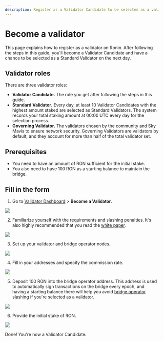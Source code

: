 ```yaml
---
description: Register as a Validator Candidate to be selected as a validator
---
```



# Become a validator
This page explains how to register as a validator on Ronin.
After following the steps in this guide, you'll become a
Validator Candidate and have a chance to be selected as a
Standard Validator on the next day.

## Validator roles
There are three validator roles:
* **Validator Candidate.** The role you get after following the steps
in this guide.
* **Standard Validator.** Every day, at least 10 Validator Candidates
with the highest amount staked are selected as Standard Validators.
The system records your total staking amount at 00:00 UTC every day
for the selection process. 
* **Governing Validator.** The validators chosen by the community and
Sky Mavis to ensure network security. Governing Validators are
validators by default, and they account for more than half of the
total validator set.

## Prerequisites
* You need to have an amount of RON sufficient for the initial stake.
* You also need to have 100 RON as a starting balance to maintain the bridge. 

## Fill in the form

1. Go to [Validator Dashboard](https://validator.roninchain.com/) > **Become a Validator**. 
<img src={becomeValidator} width={1280} />

2. Familiarize yourself with the requirements and slashing penalties. 
It's also highly recommended that you read the
[white paper](./../../basics/white-paper.md).
<img src={stepOne} width={1280} />

3. Set up your validator and bridge operator nodes.
<img src={stepTwo} width={1280} />

4. Fill in your addresses and specify the commission rate.
<img src={stepThree} width={1280} />

5. Deposit 100 RON into the bridge operator address. This address
is used to automatically sign transactions on the bridge every epoch,
and having a starting balance there will help you avoid
[bridge operator slashing](./../slashing/slashing.mdx) if you're
selected as a validator. 
<img src={stepFour} width={1280} />

6. Provide the initial stake of RON.
<img src={stepFive} width={1280} />

Done! You're now a Validator Candidate.